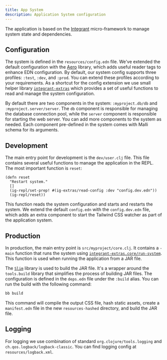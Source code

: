 ```yaml
---
title: App System
description: Application System configuration
---
```


The application is based on the [Integrant](https://github.com/weavejester/integrant) micro-framework to manage system state and dependencies.

## Configuration

The system is defined in the `resources/config.edn` file. We've extended the default configuration with the [Aero](https://github.com/juxt/aero) library, which adds useful reader tags to enhance EDN configuration. By default, our system config supports three profiles: `:test`, `:dev`, and `:prod`. You can extend these profiles according to your requirements.
As a shortcut for the config extension we use small helper library [`integrant-extras`](https://github.com/abogoyavlensky/integrant-extras) which provides a set of useful functions to read and manage the system configuration.

By default there are two components in the system: `:myproject.db/db` and `:myproject.server/server`.
The `db` component is responsible for managing the database connection pool, while the `server` component is responsible for starting the web server. You can add more components to the system as needed.
Each component pre-defined in the system comes with Malli schema for its arguments.

## Development

The main entry point for development is the `dev/user.clj` file. This file contains several useful functions to manage the application in the REPL. The most important function is `reset`:

```
(defn reset
  "Restart system."
  []
  (ig-repl/set-prep! #(ig-extras/read-config :dev "config.dev.edn"))
  (ig-repl/reset))
```

This function reads the system configuration and starts and restarts the system. We extend the default `config.edn` with the `config.dev.edn` file, which adds an extra component to start the Tailwind CSS watcher as part of the application system.

## Production

In production, the main entry point is `src/myproject/core.clj`. It contains a `-main` function that runs the system using [`integrant-extras.core/run-system`](https://github.com/abogoyavlensky/integrant-extras/blob/d075a98504199fb4c7830b1085b915d17109fdc3/src/integrant_extras/core.clj#L68-L75). This function is used when running the application from a JAR file.

The [`Slim`](https://github.com/abogoyavlensky/slim) library is used to build the JAR file. It's a wrapper around the `tools.build` library that simplifies the process of building JAR files. The configuration is defined in the `deps.edn` file under the `:build` alias. You can run the build with the following command:

```bash
bb build
```

This command will compile the output CSS file, hash static assets, create a `manifest.edn` file in the new `resources-hashed` directory, and build the JAR file.

## Logging

For logging we use combination of standard `org.clojure/tools.logging` and `ch.qos.logback/logback-classic`. You can find logging config at `resources/logback.xml`.
